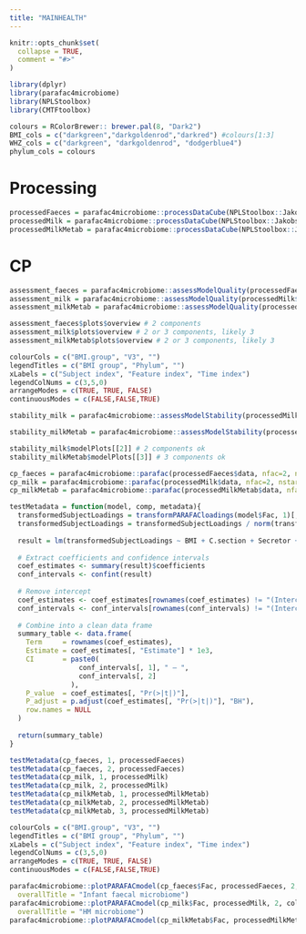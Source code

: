```yaml
---
title: "MAINHEALTH"
---
```


```r
knitr::opts_chunk$set(
  collapse = TRUE,
  comment = "#>"
)
```

```r
library(dplyr)
library(parafac4microbiome)
library(NPLStoolbox)
library(CMTFtoolbox)
```

```r
colours = RColorBrewer:: brewer.pal(8, "Dark2")
BMI_cols = c("darkgreen","darkgoldenrod","darkred") #colours[1:3]
WHZ_cols = c("darkgreen", "darkgoldenrod", "dodgerblue4")
phylum_cols = colours
```

# Processing
```r
processedFaeces = parafac4microbiome::processDataCube(NPLStoolbox::Jakobsen2025$faeces, sparsityThreshold = 0.75, centerMode=1, scaleMode=2)
processedMilk = parafac4microbiome::processDataCube(NPLStoolbox::Jakobsen2025$milkMicrobiome, sparsityThreshold=0.85, centerMode=1, scaleMode=2)
processedMilkMetab = parafac4microbiome::processDataCube(NPLStoolbox::Jakobsen2025$milkMetabolomics, CLR=FALSE, centerMode=1, scaleMode=2)
```

# CP
```r
assessment_faeces = parafac4microbiome::assessModelQuality(processedFaeces$data, numRepetitions = 5, numCores = 10)
assessment_milk = parafac4microbiome::assessModelQuality(processedMilk$data, numRepetitions = 10, numCores = 10)
assessment_milkMetab = parafac4microbiome::assessModelQuality(processedMilkMetab$data, numRepetitions = 10, numCores = 10)

assessment_faeces$plots$overview # 2 components
assessment_milk$plots$overview # 2 or 3 components, likely 3
assessment_milkMetab$plots$overview # 2 or 3 components, likely 3
```

```r
colourCols = c("BMI.group", "V3", "")
legendTitles = c("BMI group", "Phylum", "")
xLabels = c("Subject index", "Feature index", "Time index")
legendColNums = c(3,5,0)
arrangeModes = c(TRUE, TRUE, FALSE)
continuousModes = c(FALSE,FALSE,TRUE)

stability_milk = parafac4microbiome::assessModelStability(processedMilk, maxNumComponents=3, numFolds=10, colourCols=colourCols, legendTitles=legendTitles, xLabels = xLabels, legendColNums=legendColNums, arrangeModes=arrangeModes, numCores=parallel::detectCores())

stability_milkMetab = parafac4microbiome::assessModelStability(processedMilkMetab, maxNumComponents=3, numFolds=10, colourCols=c("BMI.group", "Class", ""), legendTitles=c("BMI group", "Class", ""), xLabels = xLabels, legendColNums=legendColNums, arrangeModes=arrangeModes, numCores=parallel::detectCores())

stability_milk$modelPlots[[2]] # 2 components ok
stability_milkMetab$modelPlots[[3]] # 3 components ok
```

```r
cp_faeces = parafac4microbiome::parafac(processedFaeces$data, nfac=2, nstart = 100)
cp_milk = parafac4microbiome::parafac(processedMilk$data, nfac=2, nstart = 100)
cp_milkMetab = parafac4microbiome::parafac(processedMilkMetab$data, nfac=3, nstart = 100)
```

```r
testMetadata = function(model, comp, metadata){
  transformedSubjectLoadings = transformPARAFACloadings(model$Fac, 1)[,comp]
  transformedSubjectLoadings = transformedSubjectLoadings / norm(transformedSubjectLoadings, "2")
  
  result = lm(transformedSubjectLoadings ~ BMI + C.section + Secretor + Lewis + whz.6m, data=metadata$mode1)
  
  # Extract coefficients and confidence intervals
  coef_estimates <- summary(result)$coefficients
  conf_intervals <- confint(result)
  
  # Remove intercept
  coef_estimates <- coef_estimates[rownames(coef_estimates) != "(Intercept)", ]
  conf_intervals <- conf_intervals[rownames(conf_intervals) != "(Intercept)", ]
  
  # Combine into a clean data frame
  summary_table <- data.frame(
    Term     = rownames(coef_estimates),
    Estimate = coef_estimates[, "Estimate"] * 1e3,
    CI       = paste0(
                 conf_intervals[, 1], " – ",
                 conf_intervals[, 2]
               ),
    P_value  = coef_estimates[, "Pr(>|t|)"],
    P_adjust = p.adjust(coef_estimates[, "Pr(>|t|)"], "BH"),
    row.names = NULL
  )
  
  return(summary_table)
}

testMetadata(cp_faeces, 1, processedFaeces)
testMetadata(cp_faeces, 2, processedFaeces)
testMetadata(cp_milk, 1, processedMilk)
testMetadata(cp_milk, 2, processedMilk)
testMetadata(cp_milkMetab, 1, processedMilkMetab)
testMetadata(cp_milkMetab, 2, processedMilkMetab)
testMetadata(cp_milkMetab, 3, processedMilkMetab)
```
```r
colourCols = c("BMI.group", "V3", "")
legendTitles = c("BMI group", "Phylum", "")
xLabels = c("Subject index", "Feature index", "Time index")
legendColNums = c(3,5,0)
arrangeModes = c(TRUE, TRUE, FALSE)
continuousModes = c(FALSE,FALSE,TRUE)

parafac4microbiome::plotPARAFACmodel(cp_faeces$Fac, processedFaeces, 2, colourCols, legendTitles, xLabels, legendColNums, arrangeModes, continuousModes,
  overallTitle = "Infant faecal microbiome")
parafac4microbiome::plotPARAFACmodel(cp_milk$Fac, processedMilk, 2, colourCols, legendTitles, xLabels, legendColNums, arrangeModes, continuousModes,
  overallTitle = "HM microbiome")
parafac4microbiome::plotPARAFACmodel(cp_milkMetab$Fac, processedMilkMetab, 3, colourCols, legendTitles, xLabels, legendColNums, arrangeModes, continuousModes, overallTitle = "HM metabolome")
```
